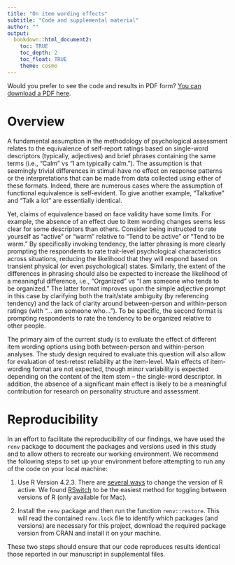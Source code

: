 ```yaml
---
title: "On item wording effects"
subtitle: "Code and supplemental material"
author: ""
output: 
  bookdown::html_document2:
    toc: TRUE
    toc_depth: 2
    toc_float: TRUE
    theme: cosmo
---
```


Would you prefer to see the code and results in PDF form? [You can download a PDF here](supplemental-pdf/supplemental.pdf).

# Overview

A fundamental assumption in the methodology of psychological assessment relates to the equivalence of self-report ratings based on single-word descriptors (typically, adjectives) and brief phrases containing the same terms (i.e., “Calm” vs “I am typically calm.”). The assumption is that seemingly trivial differences in stimuli have no effect on response patterns or the interpretations that can be made from data collected using either of these formats. Indeed, there are numerous cases where the assumption of functional equivalence is self-evident. To give another example, “Talkative” and “Talk a lot” are essentially identical.

Yet, claims of equivalence based on face validity have some limits. For example, the absence of an effect due to item wording changes seems less clear for some descriptors than others. Consider being instructed to rate yourself as “active” or “warm” relative to “Tend to be active” or “Tend to be warm.” By specifically invoking tendency, the latter phrasing is more clearly prompting the respondents to rate trait-level psychological characteristics across situations, reducing the likelihood that they will respond based on transient physical (or even psychological) states. Similarly, the extent of the differences in phrasing should also be expected to increase the likelihood of a meaningful difference, i.e., “Organized” vs “I am someone who tends to be organized.” The latter format improves upon the simple adjective prompt in this case by clarifying both the trait/state ambiguity (by referencing tendency) and the lack of clarity around between-person and within-person ratings (with “... am someone who…”). To be specific, the second format is prompting respondents to rate the tendency to be organized relative to other people.

The primary aim of the current study is to evaluate the effect of different item wording options using both between-person and within-person analyses. The study design required to evaluate this question will also allow for evaluation of test-retest reliability at the item-level. Main effects of item-wording format are not expected, though minor variability is expected depending on the content of the item stem -- the single-word descriptor. In addition, the absence of a significant main effect is likely to be a meaningful contribution for research on personality structure and assessment.

# Reproducibility

In an effort to facilitate the reproducibility of our findings, we have used the `renv` package to document the packages and versions used in this study and to allow others to recreate our working environment. We recommend the following steps to set up your environment before attempting to run any of the code on your local machine:

  1. Use R Version 4.2.3. There are [several ways](https://support.posit.co/hc/en-us/articles/200486138-Using-Different-Versions-of-R) to change the version of R active. We found [RSwitch](https://rud.is/rswitch/) to be the easiest method for toggling between versions of R (only available for Mac).
  
  2. Install the `renv` package and then run the function `renv::restore`. This will read the contained `renv.lock` file to identify which packages (and versions) are necessary for this project, download the required package version from CRAN and install it on your machine. 
  
These two steps should ensure that our code reproduces results identical those reported in our manuscript in supplemental files. 


